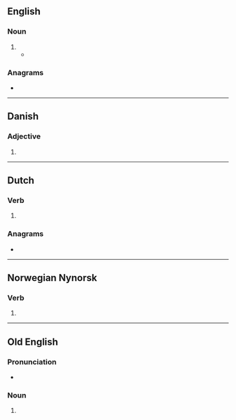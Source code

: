 ==English==

===Noun===
{{en-noun|~}}

# {{archaic spelling of|en|gold}}
#* {{quote-book|en|year=1499|author={{w|John Skelton}}|title=The Bowge of Court|passage=Among all other was wrytten in her trone / In '''golde''' letters, this worde, whiche I dyde rede: / ''Garder le fortune que est [[mal|mauelz]] et [[bon|bone]]''.<!--[Prepare for good and ill fortune alike.]-->}}

===Anagrams===
* {{anagrams|en|a=deglo|Le God|Lodge|e-gold|glode|lodge|ogled}}

----

==Danish==

===Adjective===
{{head|da|adjective form}}

# {{inflection of|da|gold||def|s|;|p}}

----

==Dutch==

===Verb===
{{head|nl|verb form}}

# {{nl-verb form of|n=sg|t=past|m=subj|gelden}}

===Anagrams===
* {{l|nl|gloed}}

----

==Norwegian Nynorsk==

===Verb===
{{head|nn|verb form}}

# {{inflection of|nn|gjelda||past|part}}

----

==Old English==

===Pronunciation===
* {{ang-IPA|golde}}

===Noun===
{{head|ang|noun form}}

# {{inflection of|ang|gold||dat|sg}}